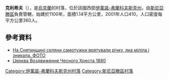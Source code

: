 {{coord|48|29|24|N|25|20|10|E|scale:30000|display=title}}

'''克利希夫'''（{{lang-uk|Келихів}}），是[[烏克蘭|烏克蘭]]的村落，位於該國西部[[伊萬諾-弗蘭科夫斯克州|伊萬諾-弗蘭科夫斯克州]]，由[[斯尼亞滕區|斯尼亞滕區]]負責管轄，始建於1100年，面積1.14平方公里，2001年人口410，人口密度每平方公里360人。

==參考資料==
*[http://vikna.if.ua/news/category/if/2016/09/10/60351/view На Снятинщині селяни самотужки врятували річку, яка міліла і зникала. ФОТО]{{Wayback|url=http://vikna.if.ua/news/category/if/2016/09/10/60351/view |date=20161115181506 }}
*[http://decerkva.org.ua/fra/kelykhiv.html Церква Воздвиження Чесного Хреста 1880]{{Wayback|url=http://decerkva.org.ua/fra/kelykhiv.html |date=20161102153821 }}

{{DEFAULTSORT:Келихів}}
[[Category:伊萬諾-弗蘭科夫斯克州村落|Category:伊萬諾-弗蘭科夫斯克州村落]]
[[Category:斯尼亞滕區村落|Category:斯尼亞滕區村落]]


{{IvanoFrankivsk-geo-stub}}